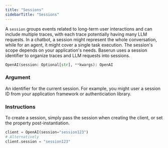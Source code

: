 ```yaml
---
title: "Sessions"
sidebarTitle: "Sessions"
---
```


A <code>session</code> groups events related to long-term user interactions and can include multiple traces, with each trace potentially having many LLM requests. In a chatbot, a session might represent the whole conversation, while for an agent, it might cover a single task execution. The session's scope depends on your application's needs. Baserun uses a session identifier to organize traces and LLM requests into sessions.

```python
OpenAI(session: Optional[str], **kwargs): OpenAI
```

### Argument

<ParamField path="session" type="string">
  An identifier for the current session. For example, you might user a session
  ID from your application framework or authenticiation library.
</ParamField>

### Instructions

To create a session, simply pass the session when creating the client, or set the property post-instantiation.

```python
client = OpenAI(session="session123")
# Alternatively
client.session = "session123"
```
